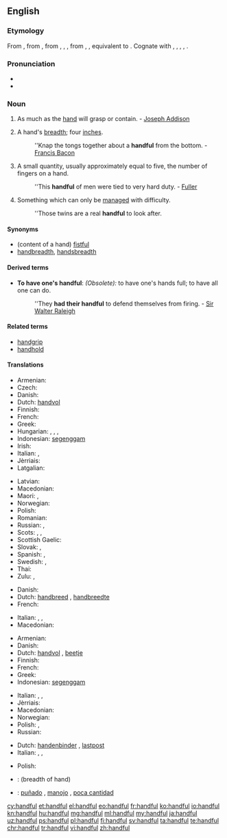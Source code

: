 ==English==

===Etymology===
From {{etyl|enm|en}}, from {{etyl|ang|en}} {{term|handful||handful|lang=ang}}, from {{etyl|gem-pro|en}} {{term/t|gem-pro|*handfullą}}, {{term/t|gem-pro|*handfullō}}, {{term/t|gem-pro|*handfulljô||handful}}, from {{etyl|gem-pro|en}} {{term/t|gem-pro|*handuz||hand}}, {{term/t|gem-pro|*fullaz||full}}, equivalent to {{compound|hand|full|t2=fullness, plenty}}. Cognate with {{etyl|fy|-}} {{term|hânfol||handful|lang=fy}}, {{etyl|nl|-}} {{term|handvol||handful|lang=nl}}, {{etyl|da|-}} {{term|håndfuld||handful|lang=da}}, {{etyl|sv|-}} {{term|handfull||handfull|lang=sv}}, {{etyl|is|-}} {{term|handfylli||handful|lang=is}}.

===Pronunciation===
* {{audio|en-us-handful.ogg|Audio (US)}}
* {{IPA|/ˈhæn(d)fʊl/|lang=en}}

===Noun===
{{en-noun|pl2=handsful}}

# As much as the [[hand]] will grasp or contain. - [[w:Joseph Addison|Joseph Addison]]
# {{context|obsolete|lang=en}} A hand's [[breadth]]; four [[inch]]es.
#: ''Knap the tongs together about a '''handful''' from the bottom. - [[w:Francis Bacon|Francis Bacon]]
# A small quantity, usually approximately equal to five, the number of fingers on a hand.
#: ''This '''handful''' of men were tied to very hard duty. - [[Fuller]]
# Something which can only be [[manage]]d with difficulty.
#: ''Those twins are a real '''handful''' to look after.

====Synonyms====
* (content of a hand) [[fistful]]
* [[handbreadth]], [[handsbreadth]]

====Derived terms====
* '''To have one's handful''': ''(Obsolete):'' to have one's hands full; to have all one can do.
*: ''They '''had their handful''' to defend themselves from firing. - [[w:Sir Walter Raleigh|Sir Walter Raleigh]]

====Related terms====
* [[handgrip]]
* [[handhold]]

====Translations====
{{trans-top|amount held in hand}}
* Armenian: {{t-|hy|բուռ|tr=buṙ}}
* Czech: {{t+|cs|hrst|f}}
* Danish: {{t-|da|håndfuld|c}}
* Dutch: [[handvol]] {{n}}
* Finnish: {{t+|fi|kourallinen}}
* French: {{t+|fr|poignée|f}}
* Greek: {{t+|el|χούφτα|f|tr=choúfta}}
* Hungarian: {{t+|hu|marék}},  {{t-|hu|maréknyi}},  {{t+|hu|marok}},  {{t+|hu|maroknyi}}
* Indonesian: [[genggam|segenggam]]
* Irish: {{t-|ga|crág|f}}
* Italian: {{t+|it|manciata}},  {{t+|it|pugno}}
* Jèrriais: {{tø|roa-jer|pouongnie|f}}
* Latgalian: {{tø|ltg|sauve}}
{{trans-mid}}
* Latvian: {{t-|lv|sauja}}
* Macedonian: {{t-|mk|грст|m|tr=g'rst}}
* Maori: {{t|mi|kutanga}}, {{t|mi|kapuranga}}
* Norwegian: {{t-|no|håndfull|m}}
* Polish: {{t+|pl|garść|f}}
* Romanian: {{t-|ro|mănunchi}}
* Russian: {{t+|ru|горсть|f|tr=gorstʹ}}, {{t+|ru|пригоршня|f|tr=prígoršnja}}
* Scots: {{tø|sco|haundfu}}, {{tø|sco|luiffu}}, {{tø|sco|nievefu}}
* Scottish Gaelic: {{t-|gd|làn cròige|f}}
* Slovak: {{t-|sk|hrsť|f}}, {{t-|sk|hŕstka|f}}
* Spanish: {{t+|es|manojo|m}}, {{t+|es|puñado|m}}
* Swedish: {{t+|sv|handfull|c}}, {{t+|sv|näve|c}}
* Thai: {{t-|th|หยิบมือเดียว|tr=yib mue diew|sc=Thai}} {{qualifier|figurative, idiomatic}}
* Zulu: {{t+|zu|isandla|c7|c8}}, {{t+|zu|ukhweshe|c11|c10}}
{{trans-bottom}}

{{trans-top|breadth of hand}}
* Danish: {{t-|da|håndsbred|c}}
* Dutch: [[handbreed]] {{n}}, [[handbreedte]]
* French: {{t+|fr|manipule}}
{{trans-mid}}
* Italian: {{t+|it|manipolo}},  {{t-|it|gruppetto}},  {{t+|it|pugno}}
* Macedonian: {{t-|mk|грст|m|tr=g'rst}}
{{trans-bottom}}

{{trans-top|small quantity}}
* Armenian: {{t-|hy|բուռ|tr=buṙ}}
* Danish: {{t-|da|håndfuld|c}}
* Dutch: [[handvol]] {{n}}, [[beetje]] {{n}}
* Finnish: {{t+|fi|kourallinen}}
* French: {{t+|fr|poignée|f}}
* Greek: {{t+|el|χούφτα|f|tr=choúfta}}
* Indonesian: [[genggam|segenggam]]
{{trans-mid}}
* Italian: {{t+|it|manciata|f}},  {{t+|it|pugno|m}},  {{t+|it|manipolo}}
* Jèrriais: {{tø|roa-jer|pouongnie|f}}
* Macedonian: {{t-|mk|грст|m|tr=g'rst}}
* Norwegian: {{t-|no|håndfull|m}}
* Polish: {{t+|pl|garść|f}}, {{t+|pl|garstka|f}}
* Russian: {{t+|ru|горстка|f|tr=górstka}}
{{trans-bottom}}

{{trans-top|handled with difficulty}}
* Dutch: [[handenbinder]] {{m}}, [[lastpost]]
* Italian: {{t-|it|indisciplinato}},  {{t+|it|irrequieto}},  {{t+|it|birichino}}
{{trans-mid}}
* Polish: {{t-|pl|trudne do zniesienia}}
{{trans-bottom}}

{{checktrans-top}}
* {{ttbc|no}}: {{t-|no|knyttneve|m}} (breadth of hand)
{{trans-mid}}
* {{ttbc|es}}: [[puñado]] {{m}}, [[manojo]] {{m}}, [[poca cantidad]] {{f}}
{{trans-bottom}}

[[cy:handful]]
[[et:handful]]
[[el:handful]]
[[eo:handful]]
[[fr:handful]]
[[ko:handful]]
[[io:handful]]
[[kn:handful]]
[[hu:handful]]
[[mg:handful]]
[[ml:handful]]
[[my:handful]]
[[ja:handful]]
[[uz:handful]]
[[ps:handful]]
[[pl:handful]]
[[fi:handful]]
[[sv:handful]]
[[ta:handful]]
[[te:handful]]
[[chr:handful]]
[[tr:handful]]
[[vi:handful]]
[[zh:handful]]